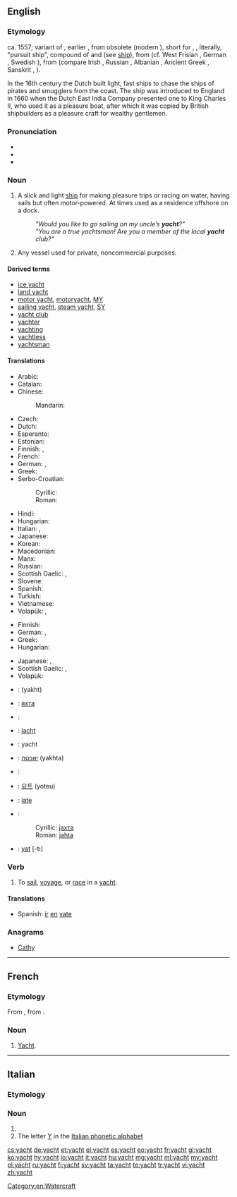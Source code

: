 {{also|Yacht}}
==English==

{{wikipedia|lang=en}}

===Etymology===
ca. 1557; variant of {{term|yaught|lang=en}}, earlier {{term|yeaghe|lang=en||light, fast-sailing ship}}, from obsolete {{etyl|nl|en}} {{term|jaghte|jaght(e)|lang=nl|hunt}} (modern {{term|jacht|lang=nl}}), short for {{term|jaghtschip|lang=nl}}, {{term|jageschip|lang=nl||light sailing vessel, fast pirate ship}}, literally, "pursuit ship", compound of {{term|jagen|lang=nl||to hunt, chase}} and {{term|schip|lang=nl||ship}} (see [[ship]]), from {{etyl|gem-pro|en}} {{recons|jagōnan|lang=gem-pro}} (cf. West Frisian {{term|jeie|lang=fy}}, German {{term|jagen|lang=de}}, Swedish {{term|jaga|lang=sv}}), from {{etyl|ine-pro|en}} {{recons|yegʰo-|lang=ine-pro}} (compare Irish {{term|éad|lang=ga||jealousy}}, Russian {{term|ярый|tr=âryj||furious}}, Albanian {{term|gjah|lang=sq||hunt}}, Ancient Greek {{term|ζητέω|tr=zētéō||to search, seek|lang=grc}}, Sanskrit {{term|यवन|tr=yāvana||barbarian; agressor|lang=sa}}, {{term|यत्न||zeal|tr=yātna|lang=sa}}).

In the 16th century the Dutch built light, fast ships to chase the ships of pirates and smugglers from the coast. The ship was introduced to England in 1660 when the Dutch East India Company presented one to King Charles II, who used it as a pleasure boat, after which it was copied by British shipbuilders as a pleasure craft for wealthy gentlemen.

===Pronunciation===
* {{IPA|/jɒt/}}
* {{audio|en-us-yacht.ogg|Audio (US)}}
* {{rhymes|ɒt}}

===Noun===
{{en-noun}}

# A slick and light [[ship]] for making pleasure trips or racing on water, having sails but often motor-powered. At times used as a residence offshore on a dock.
#: '' "Would you like to go sailing on my uncle’s '''yacht'''?" ''
#: '' "You are a true yachtsman! Are you a member of the local '''yacht''' club?" ''
# Any vessel used for private, noncommercial purposes.

====Derived terms====
* [[ice yacht]]
* [[land yacht]]
* [[motor yacht]], [[motoryacht]], [[MY]]
* [[sailing yacht]], [[steam yacht]], [[SY]]
* [[yacht club]]
* [[yachter]]
* [[yachting]]
* [[yachtless]]
* [[yachtsman]]

====Translations====
{{trans-top|slick and light ship}}
* Arabic: {{t-|ar|يخت|m|tr=yakht}}
* Catalan: {{t-|ca|iot|m}}
* Chinese:
*: Mandarin: {{t-|cmn|游艇|tr=yóutǐng|sc=Hani}}
* Czech: {{t+|cs|jachta|f}}
* Dutch: {{t+|nl|jacht|f}}
* Esperanto: {{t-|eo|jaĥto|xs=Esperanto}}
* Estonian: {{t-|et|jaht}}
* Finnish: {{t+|fi|jahti}}, {{t-|fi|huvipursi}}
* French: {{t+|fr|yacht|m}}
* German: {{t+|de|Yacht|f}}, {{t+|de|Jacht|f}}
* Greek: {{t+|el|γιοτ|n|tr=yiot}}
* Serbo-Croatian:
*: Cyrillic: {{t-|sh|јахта|f}}
*: Roman: {{t-|sh|jahta|f}}
{{trans-mid}}
* Hindi: {{t-|hi|याख़्ट|tr=yāḵẖṭ|xs=Hindi}}
* Hungarian: {{t+|hu|jacht}}
* Italian: {{t-|it|panfilo|m}}, {{t+|it|yacht|m}}
* Japanese: {{t-|ja|ヨット|tr=yotto}}
* Korean: {{t-|ko|요트|tr=yoteu|sc=Hang}}
* Macedonian: {{t-|mk|јахта|f|tr=jáhta}}
* Manx: {{t-|gv|birling}}
* Russian: {{t+|ru|яхта|f|tr=jáxta}}
* Scottish Gaelic: {{t-|gd|gheat|f|xs=Scottish Gaelic}}, {{t-|gd|sgoth-long|f}}
* Slovene: {{t-|sl|jahta|f}}
* Spanish: {{t+|es|yate|m}}
* Turkish: {{t+|tr|yat}}
* Vietnamese: {{t+|vi|du thuyền|xs=Vietnamese}}
* Volapük: {{t-|vo|yakt}}, {{t-|vo|blesirayakt}}
{{trans-bottom}}

{{trans-top|any private noncommercial vessel}}
* Finnish: {{t-|fi|huvialus}}
* German: {{t+|de|Yacht|f}}, {{t+|de|Jacht|f}}
* Greek: {{t+|el|θαλαμηγός|f|tr=thalamigós}}
* Hungarian: {{t+|hu|jacht}}
{{trans-mid}}
* Japanese: {{t+|ja|船|tr=fune}}, {{t-|ja|ボート|tr=bōto}}
* Scottish Gaelic: {{t-|gd|gheat|f|xs=Scottish Gaelic}}, {{t-|gd|sgoth-long|f}}
* Volapük: {{t-|vo|yakt}}
{{trans-bottom}}

{{checktrans-top}}
* {{ttbc|ar}}: {{Arab|[[يخت]]}} (yakht)
* {{ttbc|bg}}: [[яхта]] {{f}}
* {{ttbc|ca}}: {{t-|ca|iot|m}}
* {{ttbc|nl}}: [[jacht]] {{n}}
* {{ttbc|fr}}: yacht {{m}}
* {{ttbc|he}}: [[יאכטה]] (yakhta) {{f}}
{{trans-mid}}
* {{ttbc|ga}}: {{t|ga|luamh|m}}
* {{ttbc|ko}}: [[요트]] (yoteu)
* {{ttbc|pt}}: [[iate]] {{m}}
* {{ttbc|sh}}:
*: Cyrillic: [[јахта]] {{f}}
*: Roman: [[jahta]] {{f}}
* {{ttbc|tr}}: [[yat]] [-tı]
{{trans-bottom}}

===Verb===
{{en-verb}}

# {{intransitive}} To [[sail]], [[voyage]], or [[race]] in a [[yacht]].

====Translations====
{{trans-top|to voyage in a yacht}}
* Spanish: [[ir]] [[en]] [[yate]]
{{trans-mid}}
{{trans-bottom}}

===Anagrams===
* [[Cathy#English|Cathy]]

[[Category:en:Watercraft]]

----

==French==

===Etymology===
From {{etyl|en|fr}} {{term|yacht|lang=en}}, from {{etyl|nl|fr}}.

===Noun===
{{fr-noun|m}}

# [[#English|Yacht]].

----

==Italian==

===Etymology===
{{etyl|en|it}}

===Noun===
{{head|it|noun|g=m}} {{inv}}

# {{l|en|yacht}}
# The letter [[Y]] in the [[Appendix:Italian phonetic alphabet|Italian phonetic alphabet]]

[[cs:yacht]]
[[de:yacht]]
[[et:yacht]]
[[el:yacht]]
[[es:yacht]]
[[eo:yacht]]
[[fr:yacht]]
[[gl:yacht]]
[[ko:yacht]]
[[hy:yacht]]
[[io:yacht]]
[[it:yacht]]
[[hu:yacht]]
[[mg:yacht]]
[[ml:yacht]]
[[my:yacht]]
[[pl:yacht]]
[[ru:yacht]]
[[fi:yacht]]
[[sv:yacht]]
[[ta:yacht]]
[[te:yacht]]
[[tr:yacht]]
[[vi:yacht]]
[[zh:yacht]]